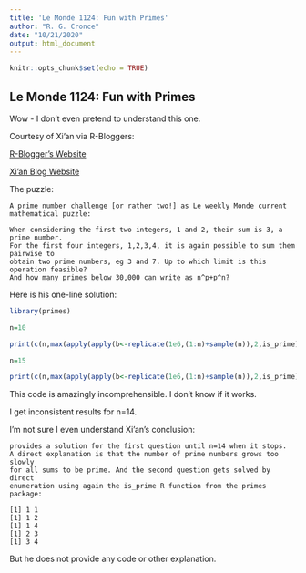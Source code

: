 ```yaml
---
title: 'Le Monde 1124: Fun with Primes'
author: "R. G. Cronce"
date: "10/21/2020"
output: html_document
---
```


```r
knitr::opts_chunk$set(echo = TRUE)
```

## Le Monde 1124: Fun with Primes


Wow - I don't even pretend to understand this one.


Courtesy of Xi'an via R-Bloggers:

[R-Blogger's Website](https://www.r-bloggers.com/2019/12/le-monde-puzzle-1124)

[Xi'an Blog Website](https://xianblog.wordpress.com/2019/12/29/le-monde-puzzle-1124/)

The puzzle:

    A prime number challenge [or rather two!] as Le weekly Monde current mathematical puzzle:

    When considering the first two integers, 1 and 2, their sum is 3, a prime number.
    For the first four integers, 1,2,3,4, it is again possible to sum them pairwise to
    obtain two prime numbers, eg 3 and 7. Up to which limit is this operation feasible?
    And how many primes below 30,000 can write as n^p+p^n?


Here is his one-line solution:

```r
library(primes)

n=10

print(c(n,max(apply(apply(b<-replicate(1e6,(1:n)+sample(n)),2,is_prime)[,b[1,]>2],2,prod))))

n=15

print(c(n,max(apply(apply(b<-replicate(1e6,(1:n)+sample(n)),2,is_prime)[,b[1,]>2],2,prod))))


```

This code is amazingly incomprehensible.  I don't know if it works.

I get inconsistent results for n=14.


I'm not sure I even understand Xi'an's conclusion:

    provides a solution for the first question until n=14 when it stops.
    A direct explanation is that the number of prime numbers grows too slowly
    for all sums to be prime. And the second question gets solved by direct
    enumeration using again the is_prime R function from the primes package:

    [1] 1 1
    [1] 1 2
    [1] 1 4
    [1] 2 3
    [1] 3 4

But he does not provide any code or other explanation.
